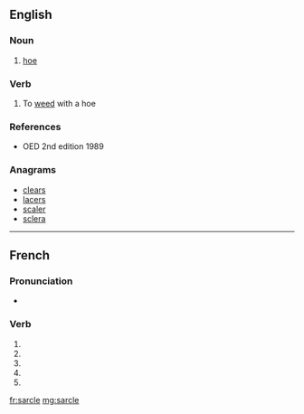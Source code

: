 {{also|sarclé}}
==English==

===Noun===
{{en-noun}}

# {{context|obsolete|lang=en}} [[hoe]]

===Verb===
{{en-verb|sarcl}}

# {{context|obsolete|lang=en}} To [[weed]] with a hoe

===References===
* OED 2nd edition 1989

===Anagrams===
* [[clears#English|clears]]
* [[lacers#English|lacers]]
* [[scaler#English|scaler]]
* [[sclera#English|sclera]]

----

==French==

===Pronunciation===
* {{homophones|lang=fr|sarclent|sarcles}}

===Verb===
{{fr-verb-form}}

# {{inflection of|sarcler||1|s|pres|indc|lang=fr}}
# {{inflection of|sarcler||3|s|pres|indc|lang=fr}}
# {{inflection of|sarcler||1|s|pres|subj|lang=fr}}
# {{inflection of|sarcler||1|s|pres|subj|lang=fr}}
# {{inflection of|sarcler||2|s|impr|lang=fr}}

[[fr:sarcle]]
[[mg:sarcle]]